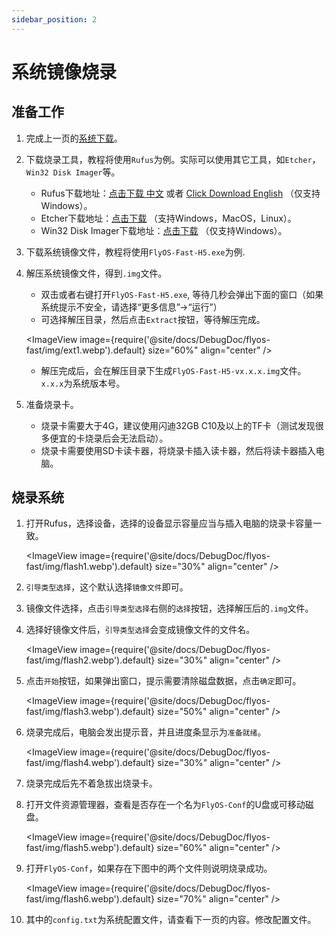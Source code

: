 ```yaml
---
sidebar_position: 2
---
```


# 系统镜像烧录

## 准备工作

1. 完成上一页的[系统下载](/docs/DebugDoc/flyos-fast/)。
2. 下载烧录工具，教程将使用`Rufus`为例。实际可以使用其它工具，如`Etcher`，`Win32 Disk Imager`等。
    - Rufus下载地址：[点击下载 中文](https://rufus.ie/zh/#download) 或者 [Click Download English](https://rufus.ie/en/#download) （仅支持Windows）。
    - Etcher下载地址：[点击下载](https://etcher.balena.io/#download-etcher) （支持Windows，MacOS，Linux）。
    - Win32 Disk Imager下载地址：[点击下载](https://sourceforge.net/projects/win32diskimager/) （仅支持Windows）。
3. 下载系统镜像文件，教程将使用`FlyOS-Fast-H5.exe`为例.

4. 解压系统镜像文件，得到`.img`文件。
    - 双击或者右键打开`FlyOS-Fast-H5.exe`, 等待几秒会弹出下面的窗口（如果系统提示不安全，请选择“更多信息”->“运行”）
    - 可选择解压目录，然后点击`Extract`按钮，等待解压完成。
    
    <ImageView image={require('@site/docs/DebugDoc/flyos-fast/img/ext1.webp').default} size="60%" align="center" />

    - 解压完成后，会在解压目录下生成`FlyOS-Fast-H5-vx.x.x.img`文件。`x.x.x`为系统版本号。
5. 准备烧录卡。
    - 烧录卡需要大于4G，建议使用闪迪32GB C10及以上的TF卡（测试发现很多便宜的卡烧录后会无法启动）。
    - 烧录卡需要使用SD卡读卡器，将烧录卡插入读卡器，然后将读卡器插入电脑。

## 烧录系统

1. 打开Rufus，选择设备，选择的设备显示容量应当与插入电脑的烧录卡容量一致。

    <ImageView image={require('@site/docs/DebugDoc/flyos-fast/img/flash1.webp').default} size="30%" align="center" />

2. `引导类型选择`，这个默认选择`镜像文件`即可。
3. 镜像文件选择，点击`引导类型选择`右侧的`选择`按钮，选择解压后的`.img`文件。
4. 选择好镜像文件后，`引导类型选择`会变成镜像文件的文件名。

    <ImageView image={require('@site/docs/DebugDoc/flyos-fast/img/flash2.webp').default} size="30%" align="center" />

5. 点击`开始`按钮，如果弹出窗口，提示需要清除磁盘数据，点击`确定`即可。

    <ImageView image={require('@site/docs/DebugDoc/flyos-fast/img/flash3.webp').default} size="50%" align="center" />

6. 烧录完成后，电脑会发出提示音，并且进度条显示为`准备就绪`。

    <ImageView image={require('@site/docs/DebugDoc/flyos-fast/img/flash4.webp').default} size="30%" align="center" />

7. 烧录完成后先不着急拔出烧录卡。
8. 打开文件资源管理器，查看是否存在一个名为`FlyOS-Conf`的U盘或可移动磁盘。

    <ImageView image={require('@site/docs/DebugDoc/flyos-fast/img/flash5.webp').default} size="60%" align="center" />

9. 打开`FlyOS-Conf`，如果存在下图中的两个文件则说明烧录成功。

    <ImageView image={require('@site/docs/DebugDoc/flyos-fast/img/flash6.webp').default} size="70%" align="center" />

10. 其中的`config.txt`为系统配置文件，请查看下一页的内容。修改配置文件。
